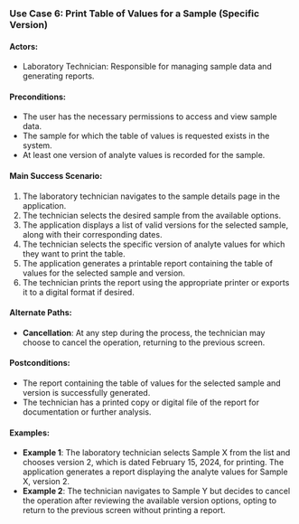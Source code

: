 ### Use Case 6: Print Table of Values for a Sample (Specific Version)

#### Actors:

-   Laboratory Technician: Responsible for managing sample data and generating reports.

#### Preconditions:

-   The user has the necessary permissions to access and view sample data.
-   The sample for which the table of values is requested exists in the system.
-   At least one version of analyte values is recorded for the sample.

#### Main Success Scenario:

1.  The laboratory technician navigates to the sample details page in the application.
2.  The technician selects the desired sample from the available options.
3.  The application displays a list of valid versions for the selected sample, along with their corresponding dates.
4.  The technician selects the specific version of analyte values for which they want to print the table.
5.  The application generates a printable report containing the table of values for the selected sample and version.
6.  The technician prints the report using the appropriate printer or exports it to a digital format if desired.

#### Alternate Paths:

-   **Cancellation**: At any step during the process, the technician may choose to cancel the operation, returning to the previous screen.

#### Postconditions:

-   The report containing the table of values for the selected sample and version is successfully generated.
-   The technician has a printed copy or digital file of the report for documentation or further analysis.

#### Examples:

-   **Example 1**: The laboratory technician selects Sample X from the list and chooses version 2, which is dated February 15, 2024, for printing. The application generates a report displaying the analyte values for Sample X, version 2.
-   **Example 2**: The technician navigates to Sample Y but decides to cancel the operation after reviewing the available version options, opting to return to the previous screen without printing a report.
